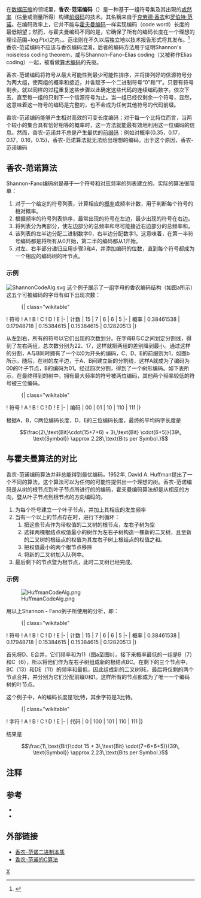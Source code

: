 在[[数据压缩|数据压缩]]的领域里，'''香农-范诺编码'''（{{lang-en|Shannon–Fano coding}}）是一种基于一组符号集及其出現的[[或然率|或然率]]（估量或测量所得）构建[[前缀码|前缀码]]的技术。其名稱来自于[[克劳德·香农|克劳德·香农]]和[[羅伯特·法諾|罗伯特·范诺]]。在编码效率上，它并不能与[[霍夫曼编码|霍夫曼编码]]一样实现编码（code word）长度的最低期望；然而，与霍夫曼编码不同的是，它确保了所有的编码长度在一个理想的理论范围<math>{-\log} P(x)</math>之内。{{来源请求|这项技术是香农于1948年，在他介绍信息理论的文章“通信数学理论”中提出的|time=2021-7-17}}。范诺则在不久以后独立地以技术报告形式将其发布。<ref>{{harvnb|范诺|1949}}</ref>  香农-范诺编码不应该与香农编码混淆，后者的编码方法用于证明Shannon's noiseless coding theorem，或与Shannon–Fano–Elias coding（又被称作Elias coding）一起，被看做[[算术编码|算术编码]]的先驱。

香农-范诺编码将符号从最大可能性到最少可能性排序，并将排列好的信源符号分为两大组，使两组的概率和接近，并各赋予一个二进制符号“0”和“1”。只要有符号剩余，就以同样的过程重复这些步骤以此确定这些代码的连续编码数字。依次下去，直至每一组的只剩下一个信源符号为止。当一组已经仅剩余一个符号，显然，这意味着这一符号的编码是完整的，也不会成为任何其他符号的代码前缀。

香农-范诺编码能够产生相对高效的可变长度编码；对于每一个比特位而言，当两个较小的集合具有恰好相等的概率时，这一方法就能最有效地利用这一位编码的信息。然而，香农-范诺并不总是产生最优的[[前缀码|前缀码]]：例如对概率{0.35，0.17，0.17，0.16，0.15}，香农-范诺算法就无法给出理想的编码。出于这个原因，香农-范诺编码{{来源请求|几乎从不被使用。|time=2021-7-17}}

==香农-范诺算法==
Shannon-Fano编码树是基于一个符号和对应频率的列表建立的。实际的算法很简单：

#对于一个给定的符号列表，计算相应的[[概率|概率]]或频率计数，用于判断每个符号的相对概率。
#根据频率的符号列表排序，最常出现的符号在左边，最少出现的符号在右边。
#将列表分为两部分，使左边部分的总频率和尽可能接近右边部分的总频率和。
#该列表的左半边分配二进制数字0，右半边分配数字1。这意味着，在第一半符号编码都是将所有从0开始，第二半的编码都从1开始。
#对左、右半部分递归应用步骤3和4，并添加编码的位数，直到每个符号都成为一个相应的编码树的叶节点。

===示例===
[[File:ShannonCodeAlg.svg|thumb]]
这个例子展示了一组字母的香农编码结构（如图a所示）这五个可被编码的字母有如下出现次数：
:{| class="wikitable" 
! 符号
! A 
! B 
! C 
! D 
! E
|-
| 计数
| 15 
| 7 
| 6 
| 6 
| 5
|-
| 概率
| 0.38461538
| 0.17948718
| 0.15384615
| 0.15384615
| 0.12820513
|}

从左到右，所有的符号以它们出现的次数划分。在字母B与C之间划定分割线，得到了左右两组，总次数分别为22、17，这样就把两组的差别降到最小。通过这样的分割，A与B同时拥有了一个以0为开头的编码，C、D、E的前缀则为1，如图b所示。随后，在树的左半边，于A、B间建立新的分割线，这样A就成为了编码为00的叶子节点，B的编码为01。经过四次分割，得到了一个树形编码。如下表所示，在最终得到的树中，拥有最大频率的符号被两位编码，其他两个频率较低的符号被三位编码。

:{| class="wikitable"
! 符号
! A 
! B 
! C 
! D 
! E
|- 
| 编码
| 00 
| 01 
| 10 
| 110 
| 111
|}

根据A，B，C两位编码长度，D，E的三位编码长度，最终的平均码字长度是
:<math>\frac{2\,\text{Bit}\cdot(15+7+6) + 3\,\text{Bit} \cdot(6+5)}{39\, \text{Symbol}} \approx 

2.28\,\text{Bits per Symbol.}</math>

==与霍夫曼算法的对比==
<!-- 是否应该删除这一整段？ -->香农-范诺编码算法并非总能得到最优编码。1952年, David A. Huffman提出了一个不同的算法，这个算法可以为任何的可能性提供出一个理想的树。香农-范诺编码是从树的根节点到叶子节点所进行的的编码，霍夫曼编码算法却是从相反的方向，暨从叶子节点到根节点的方向编码的。 
# 为每个符号建立一个叶子节点，并加上其相应的发生频率
# 当有一个以上的节点存在时，进行下列循环：
## 把这些节点作为带权值的二叉树的根节点，左右子树为空
## 选择两棵根结点权值最小的树作为左右子树构造一棵新的二叉树，且至新的二叉树的根结点的权值为其左右子树上根结点的权值之和。
## 把权值最小的两个根节点移除
## 将新的二叉树加入队列中。
# 最后剩下的节点暨为根节点，此时二叉树已经完成。

===示例===
[[File:HuffmanCodeAlg.png|thumb]]

用以上Shannon - Fano例子所使用的分析，即：
:{| class="wikitable" 
! 符号
! A
! B 
! C 
! D 
! E
|-
| 计数
| 15 
| 7 
| 6  
| 6 
| 5 
|-
| 概率
| 0.38461538
| 0.17948718
| 0.15384615
| 0.15384615
| 0.12820513
|}

首先将D、E合并，它们频率和为11（图a至图b）。接下来概率最低的一组是B（7）和C（6），所以将他们作为左右子树组成新的根结点BC。在剩下的三个节点中，BC（13）和DE（11）的频率和最低，因此组成新的二叉树BE。最后将仅剩的两个节点合并，并分别为它们分配前缀0和1。这样所有的节点都成为了唯一一个编码树的叶节点。

这个例子中，A的编码长度是1比特，其余字符是3比特。
:{| class="wikitable"
! 字符
! A 
! B 
! C 
! D 
! E
|- 
| 代码
| 0
| 100 
| 101 
| 110 
| 111
|}

结果是

:<math>\frac{1\,\text{Bit}\cdot 15 + 3\,\text{Bit} \cdot(7+6+6+5)}{39\, \text{Symbol}} \approx 

2.23\,\text{Bits per Symbol.}</math>

==注释==
{{reflist}}

==参考==
* {{cite journal | first = 克劳德 | last = 香农 | url = http://cm.bell-labs.com/cm/ms/what/shannonday/shannon1948.pdf | title = 通信的数学理论 | journal = 贝尔系统技术期刊 | volume = 27 | pages = 379–423 | date = 1948年7月 | access-date = 2011-11-20 | archive-date = 1998-07-15 | archive-url = https://web.archive.org/web/19980715013250/http://cm.bell-labs.com/cm/ms/what/shannonday/shannon1948.pdf | dead-url = no }}
* {{cite journal | first = R.M. | last = 范诺 | title = 信息传输 | work = 技术报告第65期 | year = 1949
|publisher = 麻省理工学院电子研究实验室 | location =剑桥（马萨诸塞州），美国 | ref =harv}}

==外部链接==
*[https://web.archive.org/web/20070821221604/http://www.binaryessence.com/dct/en000041.htm 香农-范诺二进制本质]
*[https://github.com/Ignotus/shannon-fano 香农-范诺的C算法]{{dead link|date=2018年5月 |bot=InternetArchiveBot |fix-attempted=yes }}

{{压缩方法}}

[[Category:无损压缩算法|X]]
